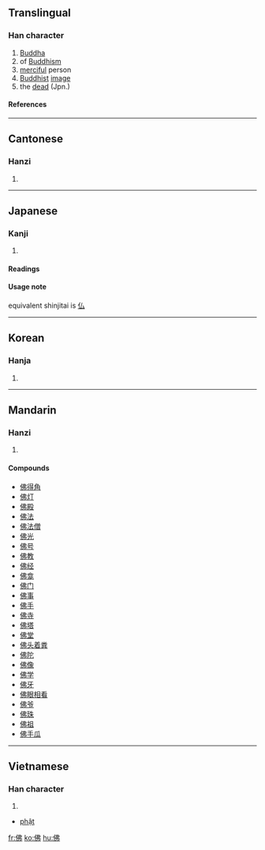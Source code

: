{{see|仏}}

==Translingual==
===Han character===
{{Han char|rn=9|rad=人|as=05|sn=7|four=2522<sub>7</sub>|canj=人中中弓 (OLLN)}}
# [[Buddha]]
# of [[Buddhism]]
# [[merciful]] person
# [[Buddhist]] [[image]]
# the [[dead]] (Jpn.)
====References====
{{Han ref|kx=0099.040|dkj=00517|dj=0208.110|hdz=10140.030|uh=4F5B|ud=20315|bh=A6F2|bd=42738}}
----
==Cantonese==
===Hanzi===
{{yue-hanzi|jyut=|y=fat1, fat6}}
# {{defn|Cantonese}}
----
==Japanese==
===Kanji===
{{ja-kanji|grade=|rs=人05}}
# {{defn|Japanese}} 
====Readings====
{{ja-readings|on=[[ぶつ]] (butsu), [[ふつ]] (futsu), [[ほつ]] (hotsu)|kun=[[ほとけ]] (hotoke)}}

====Usage note====
equivalent shinjitai is [[仏]]
----
==Korean==
===Hanja===
{{ko-hanja|hangeul=[[불]], [[필]]|rv=bul, pil|mr=pul, p'il}}
# {{defn|Korean}}
----
==Mandarin==
===Hanzi===
{{cmn-hanzi|pin=[[fó]] (fo2), [[fú]] (fu2)|wg=fo<sup>2</sup>, fu<sup>2</sup>}}
# {{defn|Mandarin}}

====Compounds====
*[[佛得角]]
*[[佛灯]]
*[[佛殿]]
*[[佛法]]
*[[佛法僧]]
*[[佛光]]
*[[佛号]]
*[[佛教]]
*[[佛经]]
*[[佛龛]]
*[[佛门]]
*[[佛事]]
*[[佛手]]
*[[佛寺]]
*[[佛塔]]
*[[佛堂]]
*[[佛头着粪]]
*[[佛陀]]
*[[佛像]]
*[[佛学]]
*[[佛牙]]
*[[佛眼相看]]
*[[佛爷]]
*[[佛珠]]
*[[佛祖]]
*[[佛手瓜]]
----
==Vietnamese==
===Han character===
{{vi-hantu}}
# {{defn|Vietnamese}}
*[[phật]]

[[fr:佛]]
[[ko:佛]]
[[hu:佛]]
